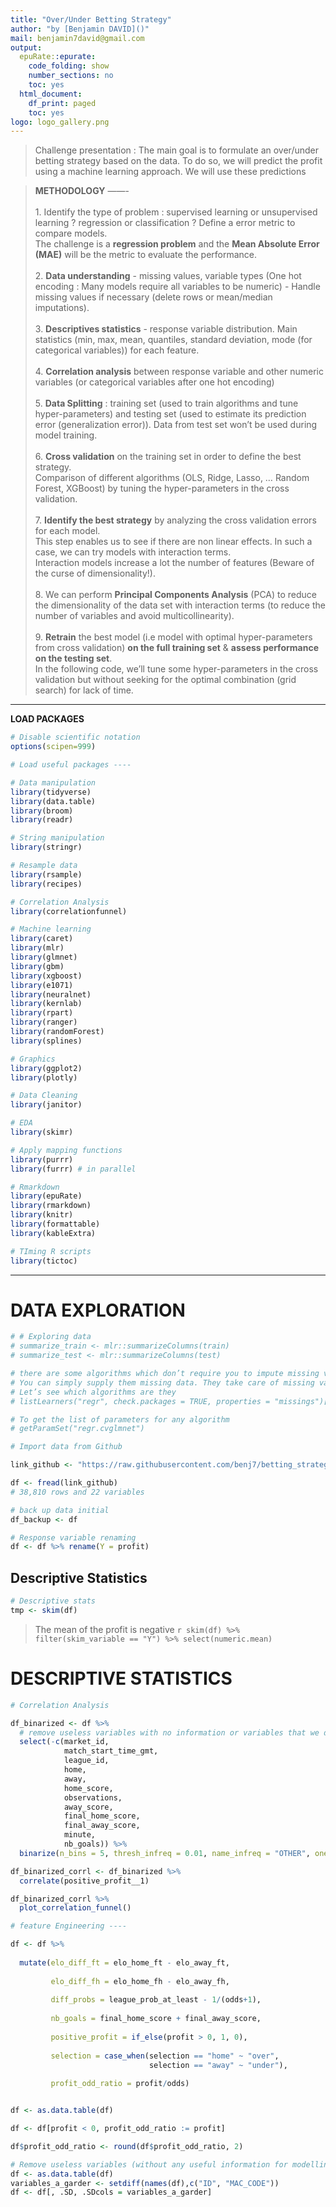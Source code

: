 ```yaml
---
title: "Over/Under Betting Strategy"
author: "by [Benjamin DAVID]()"
mail: benjamin7david@gmail.com
output:
  epuRate::epurate:
    code_folding: show
    number_sections: no
    toc: yes
  html_document:
    df_print: paged
    toc: yes
logo: logo_gallery.png
---
```


<style>
#TOC {
  top: 1%;
  opacity: 0.5;
}
#TOC:hover {
  opacity: 1;
}
</style>


> Challenge presentation : The main goal is to formulate an over/under betting strategy based on the data. To do so, we will predict the profit using a machine learning approach. We will use these predictions 

> **METHODOLOGY** ------- 
<br><br>
1. Identify the type of problem : supervised learning or unsupervised learning ? regression or classification ? Define a error metric to compare models.
<br> The challenge is a **regression problem** and the **Mean Absolute Error (MAE)** will be the metric to evaluate the performance.
<br><br>
2. **Data understanding** - missing values, variable types (One hot encoding : Many models require all variables to be numeric) - Handle missing values if necessary (delete rows or mean/median imputations).
<br><br>
3. **Descriptives statistics** - response variable distribution. Main statistics (min, max, mean, quantiles, standard deviation, mode (for categorical variables)) for each feature.
<br><br>
4. **Correlation analysis** between response variable and other numeric variables (or categorical variables after one hot encoding)
<br><br>
5. **Data Splitting** : training set (used to train algorithms and tune hyper-parameters) and testing set (used to estimate its prediction error (generalization error)). Data from test set won't be used during model training.
<br><br>
6. **Cross validation** on the training set in order to define the best strategy.
<br> Comparison of different algorithms (OLS, Ridge, Lasso, ... Random Forest, XGBoost) by tuning the hyper-parameters in the cross validation.
<br><br>
7. **Identify the best strategy** by analyzing the cross validation errors for each model. 
<br> This step enables us to see if there are non linear effects. In such a case, we can try models with interaction terms.
<br> Interaction models increase a lot the number of features (Beware of the curse of dimensionality!).
<br><br>
8. We can perform **Principal Components Analysis** (PCA) to reduce the dimensionality of the data set with interaction terms (to reduce the number of variables and avoid multicollinearity).
<br><br>
9. **Retrain** the best model (i.e model with optimal hyper-parameters from cross validation) **on the full training set** & **assess performance on the testing set**.
<br> In the following code, we'll tune some hyper-parameters in the cross validation but without seeking for the optimal combination (grid search) for lack of time.


***
**LOAD PACKAGES**

```r

# Disable scientific notation 
options(scipen=999)

# Load useful packages ----

# Data manipulation
library(tidyverse)
library(data.table)
library(broom)
library(readr)

# String manipulation
library(stringr)

# Resample data 
library(rsample)
library(recipes)

# Correlation Analysis 
library(correlationfunnel)

# Machine learning
library(caret)
library(mlr)
library(glmnet)
library(gbm)
library(xgboost)
library(e1071)
library(neuralnet)
library(kernlab)
library(rpart)
library(ranger)
library(randomForest)
library(splines)

# Graphics 
library(ggplot2)
library(plotly)

# Data Cleaning
library(janitor)

# EDA 
library(skimr)

# Apply mapping functions 
library(purrr)
library(furrr) # in parallel 

# Rmarkdown 
library(epuRate)
library(rmarkdown)
library(knitr)
library(formattable)
library(kableExtra)

# TIming R scripts
library(tictoc)

```


***
# DATA EXPLORATION
```r
# # Exploring data 
# summarize_train <- mlr::summarizeColumns(train)
# summarize_test <- mlr::summarizeColumns(test)

# there are some algorithms which don’t require you to impute missing values
# You can simply supply them missing data. They take care of missing values on their own
# Let’s see which algorithms are they
# listLearners("regr", check.packages = TRUE, properties = "missings")[c("class","package")]

# To get the list of parameters for any algorithm
# getParamSet("regr.cvglmnet")

# Import data from Github 

link_github <- "https://raw.githubusercontent.com/benj7/betting_strategy/master/football_example.csv"

df <- fread(link_github)
# 38,810 rows and 22 variables 

# back up data initial 
df_backup <- df

# Response variable renaming  
df <- df %>% rename(Y = profit)

```

## Descriptive Statistics 

```r

# Descriptive stats 
tmp <- skim(df)

```

> The mean of the profit is negative `r skim(df) %>% filter(skim_variable == "Y") %>% select(numeric.mean)`



# DESCRIPTIVE STATISTICS  

```r

# Correlation Analysis

df_binarized <- df %>%
  # remove useless variables with no information or variables that we don't know before betting 
  select(-c(market_id, 
            match_start_time_gmt, 
            league_id, 
            home, 
            away,
            home_score,
            observations,
            away_score, 
            final_home_score,
            final_away_score,
            minute,
            nb_goals)) %>%
  binarize(n_bins = 5, thresh_infreq = 0.01, name_infreq = "OTHER", one_hot = TRUE)

df_binarized_corrl <- df_binarized %>%
  correlate(positive_profit__1)

df_binarized_corrl %>%
  plot_correlation_funnel()

# feature Engineering ----

df <- df %>% 
  
  mutate(elo_diff_ft = elo_home_ft - elo_away_ft,
         
         elo_diff_fh = elo_home_fh - elo_away_fh,
         
         diff_probs = league_prob_at_least - 1/(odds+1),
         
         nb_goals = final_home_score + final_away_score,
         
         positive_profit = if_else(profit > 0, 1, 0),
         
         selection = case_when(selection == "home" ~ "over",
                               selection == "away" ~ "under"),
         
         profit_odd_ratio = profit/odds)


df <- as.data.table(df)

df <- df[profit < 0, profit_odd_ratio := profit]

df$profit_odd_ratio <- round(df$profit_odd_ratio, 2)

# Remove useless variables (without any useful information for modelling)
df <- as.data.table(df)
variables_a_garder <- setdiff(names(df),c("ID", "MAC_CODE"))
df <- df[, .SD, .SDcols = variables_a_garder]

```

